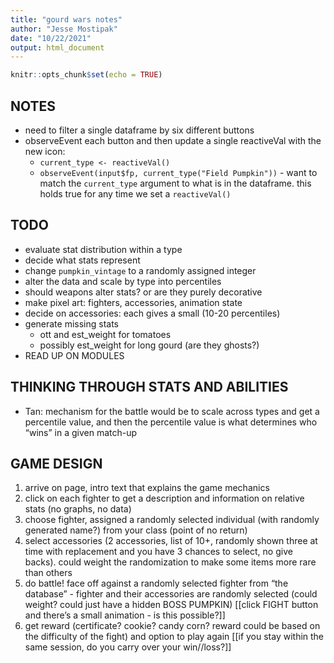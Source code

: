 ```yaml
---
title: "gourd wars notes"
author: "Jesse Mostipak"
date: "10/22/2021"
output: html_document
---
```


```r
knitr::opts_chunk$set(echo = TRUE)
```

## NOTES
- need to filter a single dataframe by six different buttons
- observeEvent each button and then update a single reactiveVal with the new icon:
  + `current_type <- reactiveVal()`
  + `observeEvent(input$fp, current_type("Field Pumpkin"))` - want to match the `current_type` argument to what is in the dataframe. this holds true for any time we set a `reactiveVal()`
  

## TODO
- evaluate stat distribution within a type
- decide what stats represent
- change `pumpkin_vintage` to a randomly assigned integer
- alter the data and scale by type into percentiles
- should weapons alter stats? or are they purely decorative
- make pixel art: fighters, accessories, animation state
- decide on accessories: each gives a small (10-20 percentiles)
- generate missing stats
  + ott and est_weight for tomatoes
  + possibly est_weight for long gourd (are they ghosts?)
- READ UP ON MODULES

  
## THINKING THROUGH STATS AND ABILITIES
- Tan: mechanism for the battle would be to scale across types and get a percentile value, and then the percentile value is what determines who "wins" in a given match-up

## GAME DESIGN
1. arrive on page, intro text that explains the game mechanics
2. click on each fighter to get a description and information on relative stats (no graphs, no data)
3. choose fighter, assigned a randomly selected individual (with randomly generated name?) from your class (point of no return)
4. select accessories (2 accessories, list of 10+, randomly shown three at time with replacement and you have 3 chances to select, no give backs). could weight the randomization to make some items more rare than others
5. do battle! face off against a randomly selected fighter from "the database" - fighter and their accessories are randomly selected (could weight? could just have a hidden BOSS PUMPKIN) [[click FIGHT button and there's a small animation - is this possible?]]
6. get reward (certificate? cookie? candy corn? reward could be based on the difficulty of the fight) and option to play again [[if you stay within the same session, do you carry over your win//loss?]]
